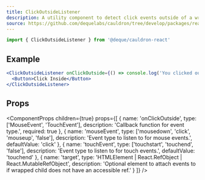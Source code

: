 ```yaml
---
title: ClickOutsideListener
description: A utility component to detect click events outside of a wrapped component.
source: https://github.com/dequelabs/cauldron/tree/develop/packages/react/src/components/ClickOutsideListener/index.tsx
---
```



```js
import { ClickOutsideListener } from '@deque/cauldron-react'
```

## Example

```jsx example
<ClickOutsideListener onClickOutside={() => console.log('You clicked outside!')}>
  <Button>Click Inside</Button>
</ClickOutsideListener>
````

## Props

<ComponentProps
  children={true}
  props={[
    {
      name: 'onClickOutside',
      type: ['MouseEvent', 'TouchEvent'],
      description: 'Callback function for event type.',
      required: true
    },
    {
      name: 'mouseEvent',
      type: ['mousedown', 'click', 'mouseup', 'false'],
      description: 'Event type to listen to for mouse events.',
      defaultValue: 'click'
    },
    {
      name: 'touchEvent',
      type: ['touchstart', 'touchend', 'false'],
      description: 'Event type to listen to for touch events.',
      defaultValue: 'touchend'
    },
    {
      name: 'target',
      type: 'HTMLElement | React.RefObject | React.MutableRefObject',
      description: 'Optional element to attach events to if wrapped child does not have an accessible ref.'
    }
  ]}
/>
